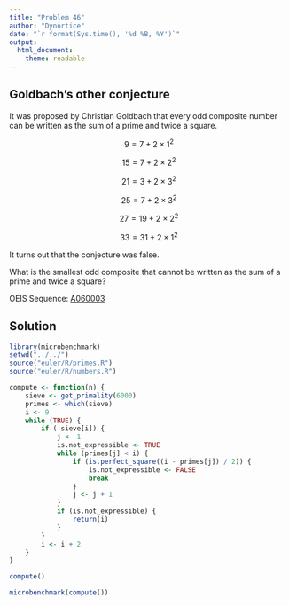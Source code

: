 ```yaml
---
title: "Problem 46"
author: "Dynortice"
date: "`r format(Sys.time(), '%d %B, %Y')`"
output:
  html_document:
    theme: readable
---
```

## Goldbach's other conjecture

It was proposed by Christian Goldbach that every odd composite number can be written as the sum of a prime and twice a square.

$$9 = 7 + 2 \times 1^2$$

$$15 = 7 + 2 \times 2^2$$

$$21 = 3 + 2 \times 3^2$$

$$25 = 7 + 2 \times 3^2$$

$$27 = 19 + 2 \times 2^2$$

$$33 = 31 + 2 \times 1^2$$

It turns out that the conjecture was false.

What is the smallest odd composite that cannot be written as the sum of a prime and twice a square?

OEIS Sequence: [A060003](https://oeis.org/A060003)

## Solution
```r
library(microbenchmark)
setwd("../../")
source("euler/R/primes.R")
source("euler/R/numbers.R")
```
```r
compute <- function(n) {
    sieve <- get_primality(6000)
    primes <- which(sieve)
    i <- 9
    while (TRUE) {
        if (!sieve[i]) {
            j <- 1
            is.not_expressible <- TRUE
            while (primes[j] < i) {
                if (is.perfect_square((i - primes[j]) / 2)) {
                    is.not_expressible <- FALSE
                    break
                }
                j <- j + 1
            }
            if (is.not_expressible) {
                return(i)
            }
        }
        i <- i + 2
    }
}
```
```r
compute()
```
```r
microbenchmark(compute())
```

